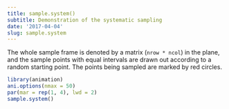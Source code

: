 ```yaml
---
title: sample.system()
subtitle: Demonstration of the systematic sampling
date: '2017-04-04'
slug: sample.system
---
```


The whole sample frame is denoted by a matrix (`nrow * ncol`) in the
plane, and the sample points with equal intervals are drawn out according to
a random starting point. The points being sampled are marked by red circles.
 
```r
library(animation)
ani.options(nmax = 50)
par(mar = rep(1, 4), lwd = 2)
sample.system()
```
